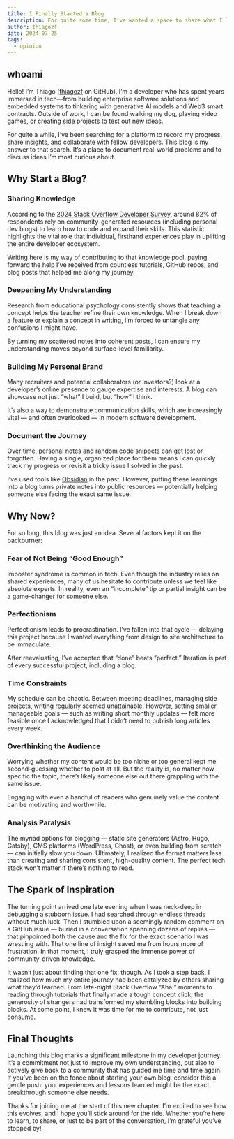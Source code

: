 ```yaml
---
title: I Finally Started a Blog
description: For quite some time, I’ve wanted a space to share what I learn and connect with others.
author: thiagozf
date: 2024-07-25
tags:
  - opinion
---
```


## whoami

Hello! I’m Thiago ([thiagozf] on GitHub). I’m a developer who has spent years immersed
in tech—from building enterprise software solutions and embedded systems to tinkering
with generative AI models and Web3 smart contracts. Outside of work, I can be found
walking my dog, playing video games, or creating side projects to test out new ideas.

For quite a while, I’ve been searching for a platform to record my progress,
share insights, and collaborate with fellow developers. This blog is my answer
to that search. It’s a place to document real-world problems and to discuss
ideas I’m most curious about.

## Why Start a Blog?

### Sharing Knowledge

According to the [2024 Stack Overflow Developer Survey], around 82% of
respondents rely on community-generated resources (including personal dev
blogs) to learn how to code and expand their skills. This statistic highlights
the vital role that individual, firsthand experiences play in uplifting the
entire developer ecosystem.

Writing here is my way of contributing to that knowledge pool, paying forward
the help I’ve received from countless tutorials, GitHub repos, and blog posts
that helped me along my journey.

### Deepening My Understanding

Research from educational psychology consistently shows that teaching a concept
helps the teacher refine their own knowledge. When I break down a feature or
explain a concept in writing, I’m forced to untangle any confusions I might
have.

By turning my scattered notes into coherent posts, I can ensure my
understanding moves beyond surface-level familiarity.

### Building My Personal Brand

Many recruiters and potential collaborators (or investors?) look at a
developer’s online presence to gauge expertise and interests. A blog can
showcase not just “what” I build, but “how” I think.

It’s also a way to demonstrate communication skills, which are increasingly
vital — and often overlooked — in modern software development.

### Document the Journey

Over time, personal notes and random code snippets can get lost or forgotten.
Having a single, organized place for them means I can quickly track my progress
or revisit a tricky issue I solved in the past.

I’ve used tools like [Obsidian] in the past. However, putting these learnings
into a blog turns private notes into public resources — potentially helping
someone else facing the exact same issue.

## Why Now?

For so long, this blog was just an idea. Several factors kept it on the
backburner:

### Fear of Not Being “Good Enough”

Imposter syndrome is common in tech. Even though the industry relies on shared
experiences, many of us hesitate to contribute unless we feel like absolute
experts. In reality, even an “incomplete” tip or partial insight can be a
game-changer for someone else.

### Perfectionism

Perfectionism leads to procrastination. I’ve fallen into that cycle — delaying
this project because I wanted everything from design to site architecture to be
immaculate.

After reevaluating, I’ve accepted that “done” beats “perfect.” Iteration is
part of every successful project, including a blog.

### Time Constraints

My schedule can be chaotic. Between meeting deadlines, managing side projects,
writing regularly seemed unattainable. However, setting smaller, manageable
goals — such as writing short monthly updates — felt more feasible once I
acknowledged that I didn’t need to publish long articles every week.

### Overthinking the Audience

Worrying whether my content would be too niche or too general kept me
second-guessing whether to post at all. But the reality is, no matter how
specific the topic, there’s likely someone else out there grappling with the
same issue.

Engaging with even a handful of readers who genuinely value the content can be
motivating and worthwhile.

### Analysis Paralysis

The myriad options for blogging — static site generators (Astro, Hugo, Gatsby),
CMS platforms (WordPress, Ghost), or even building from scratch — can initially
slow you down. Ultimately, I realized the format matters less than creating and
sharing consistent, high-quality content. The perfect tech stack won’t matter
if there’s nothing to read.

## The Spark of Inspiration

The turning point arrived one late evening when I was neck-deep in debugging a
stubborn issue. I had searched through endless threads without much luck. Then
I stumbled upon a seemingly random comment on a GitHub issue — buried in a
conversation spanning dozens of replies — that pinpointed both the cause and
the fix for the exact scenario I was wrestling with. That one line of insight
saved me from hours more of frustration. In that moment, I truly grasped the
immense power of community-driven knowledge.

It wasn’t just about finding that one fix, though. As I took a step back, I
realized how much my entire journey had been catalyzed by others sharing what
they’d learned. From late-night Stack Overflow “Aha!” moments to reading through
tutorials that finally made a tough concept click, the generosity of strangers
had transformed my stumbling blocks into building blocks. At some point, I knew
it was time for me to contribute, not just consume.

## Final Thoughts

Launching this blog marks a significant milestone in my developer journey. It’s
a commitment not just to improve my own understanding, but also to actively
give back to a community that has guided me time and time again. If you’ve been
on the fence about starting your own blog, consider this a gentle push: your
experiences and lessons learned might be the exact breakthrough someone else
needs.

Thanks for joining me at the start of this new chapter. I’m excited to see how
this evolves, and I hope you’ll stick around for the ride. Whether you’re here
to learn, to share, or just to be part of the conversation, I’m grateful you’ve
stopped by!

[thiagozf]: https://github.com/thiagozf
[Obsidian]: https://obsidian.md/
[2024 Stack Overflow Developer Survey]: https://survey.stackoverflow.co/2024/developer-profile#2-learning-to-code
